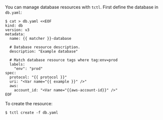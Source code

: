 You can manage database resources with `tctl`. First define the database in
`db.yaml`:
```
$ cat > db.yaml <<EOF
kind: db
version: v3
metadata:
  name: {{ matcher }}-database

  # Database resource description.
  description: "Example database"

  # Match database resource tags where tag:env=prod
  labels:
    "env": "prod"
spec:
  protocol: "{{ protocol }}"
  uri: "<Var name="{{ example }}" />"
  aws:
    account_id: "<Var name="{{aws-account-id}}" />"
EOF
```

To create the resource:
```code
$ tctl create -f db.yaml
```

